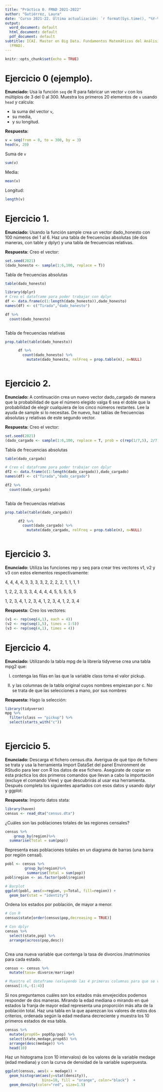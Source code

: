 ```yaml
---
title: "Práctica 0. FMAD 2021-2022"
author: "Gutiérrez, Laura"
date: 'Curso 2021-22. Última actualización: `r format(Sys.time(), "%Y-%m-%d")`'
output:
  word_document: default
  html_document: default
  pdf_document: default
subtitle: ICAI. Master en Big Data. Fundamentos Matemáticos del Análisis de Datos
  (FMAD).
---
```


```r
knitr::opts_chunk$set(echo = TRUE)
```

# Ejercicio 0 (ejemplo).

**Enunciado:** Usa la función `seq` de R para fabricar un vector `v` con los múltiplos de 3 del 0 al 300. Muestra los primeros 20 elementos de `v` usando `head` y calcula:

+ la suma del vector `v`,
+ su media,
+ y su longitud.

**Respuesta:**

```r
v = seq(from = 0, to = 300, by = 3)
head(v, 20)
```

Suma de `v`
```r
sum(v)
```

Media:
```r
mean(v)
```

Longitud:
```r
length(v)
```

# Ejercicio 1.

**Enunciado:** Usando la función sample crea un vector dado_honesto con 100 números del 1 al 6.
Haz una tabla de frecuencias absolutas (de dos maneras, con table y dplyr) y una
tabla de frecuencias relativas.


**Respuesta:**
Creo el vector:
```r
set.seed(2021)
(dado_honesto <- sample(1:6,100, replace = T))
```
Tabla de frecuencias absolutas
```r
table(dado_honesto)

library(dplyr)
# Creo el dataframe para poder trabajar con dplyr
df <- data.frame(c(1:length(dado_honesto)),dado_honesto)
names(df) <- c("Tirada","dado_honesto")

df %>% 
  count(dado_honesto)
  
```
Tabla de frecuencias relativas
```r
prop.table(table(dado_honesto))

      df %>% 
        count(dado_honesto) %>%
          mutate(dado_honesto, relFreq = prop.table(n), n=NULL)
  
```
# Ejercicio 2.

**Enunciado:** A continuación crea un nuevo vector dado_cargado de manera que la probabilidad de
que el número elegido valga 6 sea el doble que la probabilidad de elegir cualquiera de
los cinco números restantes. Lee la ayuda de sample si lo necesitas. De nuevo, haz
tablas de frecuencias absolutas y relativas de este segundo vector.


**Respuesta:**
Creo el vector:
```r
set.seed(2021)
(dado_cargado <- sample(1:6,100, replace = T, prob = c(rep(1/7,5), 2/7)))
```
Tabla de frecuencias absolutas
```r
table(dado_cargado)

# Creo el dataframe para poder trabajar con dplyr
df2 <- data.frame(c(1:length(dado_cargado)),dado_cargado)
names(df) <- c("Tirada","dado_cargado")

df2 %>% 
  count(dado_cargado)
  
```
Tabla de frecuencias relativas
```r
prop.table(table(dado_cargado))

      df2 %>% 
        count(dado_cargado) %>%
          mutate(dado_cargado, relFreq = prop.table(n), n=NULL)
  
```

# Ejercicio 3.

**Enunciado:** Utiliza las funciones rep y seq para crear tres vectores v1, v2 y v3 con estos
elementos respectivamente:

4, 4, 4, 4, 3, 3, 3, 3, 2, 2, 2, 2, 1, 1, 1, 1

1, 2, 2, 3, 3, 3, 4, 4, 4, 4, 5, 5, 5, 5, 5

1, 2, 3, 4, 1, 2, 3, 4, 1, 2, 3, 4, 1, 2, 3, 4


**Respuesta:**
Creo los vectores:
```r
(v1 <- rep(seq(4,1), each = 4))
(v2 <- rep(seq(1,5), times = 1:5))
(v3 <- rep(seq(4,1), times = 4))
```
# Ejercicio 4.

**Enunciado:** Utilizando la tabla mpg de la librería tidyverse crea una tabla mpg2 que:

I) contenga las filas en las que la variable class toma el valor pickup.

II) y las columnas de la tabla original cuyos nombres empiezan por c. No se trata de que las
selecciones a mano, por sus nombres

**Respuesta:**
Hago la selección:
```r
library(tidyverse)
mpg %>% 
  filter(class == "pickup") %>% 
  select(starts_with("c"))  
  
```
# Ejercicio 5.

**Enunciado:** Descarga el fichero census.dta. Averigua de qué tipo de fichero se trata y usa la
herramienta Import DataSet del panel Environment de RStudio para leer con R los
datos de ese fichero. Asegúrate de copiar en esta práctica los dos primeros comandos
que llevan a cabo la importación (excluye el comando View) y que descubrirás al usar
esa herramienta. Después completa los siguientes apartados con esos datos y usando
dplyr y ggplot:

**Respuesta:**
Importo datos stata:
```r
library(haven)
census <- read_dta("census.dta")
```

¿Cuáles son las poblaciones totales de las regiones censales?

```r
census %>% 
    group_by(region)%>% 
  summarise(Total = sum(pop))

```
Representa esas poblaciones totales en un diagrama de barras (una barra por región
censal).
```r
pobl <- census %>% 
         group_by(region)%>% 
          summarise(Total = sum(pop))
pobl$region <- as.factor(pobl$region)

# Barplot
ggplot(pobl, aes(x=region, y=Total, fill=region)) + 
  geom_bar(stat = "identity")


```

Ordena los estados por población, de mayor a menor.

```r
# Con R
census$state[order(census$pop,decreasing = TRUE)]

# Con dplyr
census %>% 
  select(state,pop) %>% 
  arrange(across(pop,desc))
  
```
Crea una nueva variable que contenga la tasa de divorcios /matrimonios para cada estado.

```r
census <- census %>% 
  mutate(tasa= divorce/marriage)

# Muestro el dataframe (exluyendo las 4 primeras columnas para que se vea la variable creada)
census[1:6,-(1:4)]
```
Si nos preguntamos cuáles son los estados más envejecidos podemos responder de dos maneras. Mirando la edad mediana o mirando en qué estados la franja de mayor edad representa una proporción más alta de la población total. Haz una tabla en la que aparezcan los valores de estos dos criterios, ordenada según la edad mediana decreciente y muestra los 10 primeros estados de esa tabla.

```r
census %>% 
  mutate(prop65= pop65p/pop) %>% 
  select(state,medage,prop65) %>% 
  arrange(desc(medage)) %>% 
  head(10)

```
Haz un histograma (con 10 intervalos) de los valores de la variable medage (edad mediana) y con la curva de densidad de la variable superpuesta.

```r

ggplot(census, aes(x = medage)) + 
  geom_histogram(aes(y=stat(density)), 
                 bins=10, fill = "orange", color="black")  + 
  geom_density(color="red", size=1.5)
```


